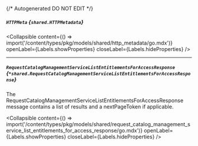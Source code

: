 {/* Autogenerated DO NOT EDIT  */}

##### `HTTPMeta` *{`shared.HTTPMetadata`}*

<Collapsible content={() => import('/content/types/pkg/models/shared/http_metadata/go.mdx')} openLabel={Labels.showProperties} closeLabel={Labels.hideProperties} />


---
##### `RequestCatalogManagementServiceListEntitlementsForAccessResponse` *{`*shared.RequestCatalogManagementServiceListEntitlementsForAccessResponse`}*
The RequestCatalogManagementServiceListEntitlementsForAccessResponse message contains a list of results and a nextPageToken if applicable.

<Collapsible content={() => import('/content/types/pkg/models/shared/request_catalog_management_service_list_entitlements_for_access_response/go.mdx')} openLabel={Labels.showProperties} closeLabel={Labels.hideProperties} />



